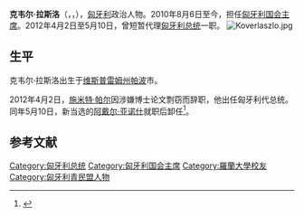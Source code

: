 {{Infobox officeholder 
|name           = 克韦尔·拉斯洛<br>Kövér László
|honorific-suffix = [[1990年匈牙利议会选举|议员]]
|image          = László Kövér Senate of Poland 01.JPG
|office         = [[匈牙利国民议会议长列表|匈牙利国民议会议长]]
|term_start     = 2010年8月6日
|term_end       = 
|predecessor    = [[保罗·施密特|保罗·施密特]]
|successor      = 
|office1        = [[匈牙利总统|匈牙利总统]]<br>{{small|代理}}
|primeminister1 = [[欧尔班·维克托|欧尔班·维克托]]
|term_start1    = 2012年4月2日
|term_end1      = 2012年5月9日
|predecessor1   = [[保罗·施密特|保罗·施密特]]
|successor1     = [[阿戴尔·亚诺什|阿戴尔·亚诺什]]
|office2        = [[民间情报局部长（匈牙利）|文职情报部部长]]
|primeminister2 = [[欧尔班·维克托|欧尔班·维克托]]
|term_start2    = 1998年7月8日
|term_end2      = 2000年5月2日
|predecessor2   = [[斯蒂芬·尼古拉斯|斯蒂芬·尼古拉斯]]
|successor2     = [[欧文·德米特|欧文·德米特]]
|office3        = [[匈牙利议会|国民议会议员]]
|term_start3    = 1990年5月2日
|term_end3 =
|birth_date     = {{birth date and age|1959|12|29}}
|birth_place    = {{Flag|匈牙利人民共和国}}[[波普|波普]]
|death_date     = 
|death_place    = 
|religion       = [[罗马天主教|罗马天主教]]
|spouse         = 玛丽·贝克
|children       = 3
|party          = [[青民盟|青民盟]]
|alma_mater     = [[罗兰大学|罗兰大学]]
}} 
'''克韦尔·拉斯洛'''（{{Lang-hu|Kövér László}}，{{IPA-hu|ˈkøveːr ˈlaːsloː}}，{{bd|1959年|12月29日|catIdx=}}），[[匈牙利|匈牙利]]政治人物。2010年8月6日至今，担任[[匈牙利国会主席|匈牙利国会主席]]。2012年4月2日至5月10日，曾短暂代理[[匈牙利总统|匈牙利总统]]一职。
[[File:Koverlaszlo.jpg|right]]

== 生平 ==
克韦尔·拉斯洛出生于[[维斯普雷姆州|维斯普雷姆州]][[帕波|帕波]]市。

2012年4月2日，[[施米特·帕尔|施米特·帕尔]]因涉嫌博士论文剽窃而辞职，他出任匈牙利代总统。同年5月10日，新当选的[[阿戴尔·亚诺什|阿戴尔·亚诺什]]就职后卸任<ref>{{cite web |url=http://hvg.hu/itthon/20120402_schmitt_elfogadtak_lemondasat |title=Hivatalos: elfogadták Schmitt lemondását |publisher=Heti Világgazdaság |date=2012-04-02 |accessdate=2012-04-03 |archive-date=2020-08-04 |archive-url=https://web.archive.org/web/20200804192558/https://hvg.hu/itthon/20120402_schmitt_elfogadtak_lemondasat |dead-url=no }}</ref>。

==参考文献==
{{Reflist}}

[[Category:匈牙利总统|Category:匈牙利总统]]
[[Category:匈牙利国会主席|Category:匈牙利国会主席]]
[[Category:羅蘭大學校友|Category:羅蘭大學校友]]
[[Category:匈牙利青民盟人物|Category:匈牙利青民盟人物]]